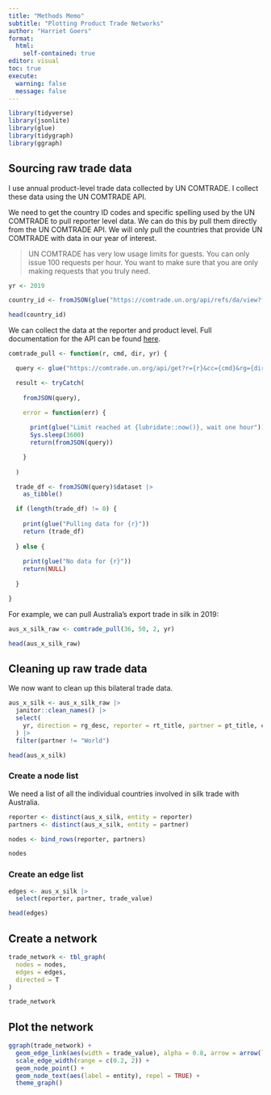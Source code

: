 ```yaml
---
title: "Methods Memo"
subtitle: "Plotting Product Trade Networks"
author: "Harriet Goers"
format: 
  html:
    self-contained: true
editor: visual
toc: true
execute: 
  warning: false
  message: false
---
```


```r
library(tidyverse)
library(jsonlite)
library(glue)
library(tidygraph)
library(ggraph)
```

## Sourcing raw trade data

I use annual product-level trade data collected by UN COMTRADE. I collect these data using the UN COMTRADE API.

We need to get the country ID codes and specific spelling used by the UN COMTRADE to pull reporter level data. We can do this by pull them directly from the UN COMTRADE API. We will only pull the countries that provide UN COMTRADE with data in our year of interest.

> UN COMTRADE has very low usage limits for guests. You can only issue 100 requests per hour. You want to make sure that you are only making requests that you truly need.

```r
yr <- 2019

country_id <- fromJSON(glue("https://comtrade.un.org/api/refs/da/view?freq=A&ps={yr}&px=HS"))

head(country_id)
```

We can collect the data at the reporter and product level. Full documentation for the API can be found [here](https://comtrade.un.org/data/doc/api/#DataRequests).

```r
comtrade_pull <- function(r, cmd, dir, yr) {

  query <- glue("https://comtrade.un.org/api/get?r={r}&cc={cmd}&rg={dir}&ps={yr}&fmt=json&freq=A&head=H")

  result <- tryCatch(
    
    fromJSON(query),
    
    error = function(err) {

      print(glue("Limit reached at {lubridate::now()}, wait one hour"))
      Sys.sleep(3600)
      return(fromJSON(query))

    }
    
  )

  trade_df <- fromJSON(query)$dataset |>
    as_tibble()

  if (length(trade_df) != 0) {
    
    print(glue("Pulling data for {r}"))
    return (trade_df)
    
  } else {
    
    print(glue("No data for {r}"))
    return(NULL)
    
  }

}
```

For example, we can pull Australia's export trade in silk in 2019:

```r
aus_x_silk_raw <- comtrade_pull(36, 50, 2, yr)

head(aus_x_silk_raw)
```

## Cleaning up raw trade data

We now want to clean up this bilateral trade data.

```r
aus_x_silk <- aus_x_silk_raw |> 
  janitor::clean_names() |> 
  select(
    yr, direction = rg_desc, reporter = rt_title, partner = pt_title, cmd_code, trade_value
  ) |> 
  filter(partner != "World")

head(aus_x_silk)
```

### Create a node list

We need a list of all the individual countries involved in silk trade with Australia.

```r
reporter <- distinct(aus_x_silk, entity = reporter)
partners <- distinct(aus_x_silk, entity = partner)

nodes <- bind_rows(reporter, partners)

nodes
```

### Create an edge list

```r
edges <- aus_x_silk |> 
  select(reporter, partner, trade_value)

head(edges)
```

## Create a network

```r
trade_network <- tbl_graph(
  nodes = nodes, 
  edges = edges,
  directed = T
)

trade_network
```

## Plot the network

```r
ggraph(trade_network) + 
  geom_edge_link(aes(width = trade_value), alpha = 0.8, arrow = arrow(length = unit(2, 'mm'))) + 
  scale_edge_width(range = c(0.2, 2)) + 
  geom_node_point() + 
  geom_node_text(aes(label = entity), repel = TRUE) +
  theme_graph()
```
